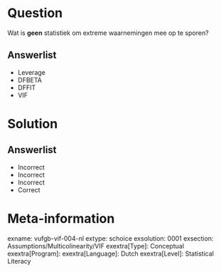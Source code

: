 Question
========

Wat is **geen** statistiek om extreme waarnemingen mee op te sporen?
  
Answerlist
----------
* Leverage
* DFBETA
* DFFIT
* VIF


Solution
========

Answerlist
----------
* Incorrect
* Incorrect
* Incorrect
* Correct

Meta-information
================
exname: vufgb-vif-004-nl
extype: schoice
exsolution: 0001
exsection: Assumptions/Multicolinearity/VIF
exextra[Type]: Conceptual
exextra[Program]: 
exextra[Language]: Dutch
exextra[Level]: Statistical Literacy
